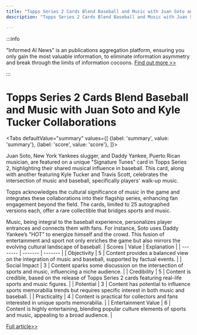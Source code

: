 ```yaml
---
title: "Topps Series 2 Cards Blend Baseball and Music with Juan Soto and Kyle Tucker Collaborations"
description: "Topps Series 2 Cards Blend Baseball and Music with Juan Soto and Kyle Tucker Collaborations"

---
```



:::info

"Informed AI News" is an publications aggregation platform, ensuring you only gain the most valuable information, to eliminate information asymmetry and break through the limits of information cocoons.  [Find out more >>](/docs/guides)

:::

# Topps Series 2 Cards Blend Baseball and Music with Juan Soto and Kyle Tucker Collaborations


<Tabs
	defaultValue="summary"
	values={[
	{label: 'summary', value: 'summary'},
	{label: 'score', value: 'score'},
]}>
<TabItem value="summary">


Juan Soto, New York Yankees slugger, and Daddy Yankee, Puerto Rican musician, are featured on a unique "Signature Tunes" card in Topps Series 2, highlighting their shared musical influence in baseball. This card, along with another featuring Kyle Tucker and Travis Scott, celebrates the intersection of music and baseball, specifically players' walk-up music.

Topps acknowledges the cultural significance of music in the game and integrates these collaborations into their flagship series, enhancing fan engagement beyond the field. The cards, limited to 25 autographed versions each, offer a rare collectible that bridges sports and music.

Music, being integral to the baseball experience, personalizes player entrances and connects them with fans. For instance, Soto uses Daddy Yankee’s "HOT" to energize himself and the crowd. This fusion of entertainment and sport not only enriches the game but also mirrors the evolving cultural landscape of baseball.
</TabItem>
<TabItem value="score">
	| Scores     | Value   | Explanation |
	| -------- | ------- | ------- |
	| Objectivity  | 5    | Content provides a balanced view on the integration of music and baseball, supported by factual events.    |
	| Social Impact | 3     | Content sparks some discussion on the intersection of sports and music, influencing a niche audience.    |
	| Credibility    | 5    | Content is credible, based on the release of Topps Series 2 cards featuring real-life sports and music figures.    |
	| Potential    | 3    | Content has potential to influence sports memorabilia trends but requires specific interest in both music and baseball.    |
	| Practicality    | 4    | Content is practical for collectors and fans interested in unique sports memorabilia.    |
	| Entertainment Value    | 6    | Content is highly entertaining, blending popular culture elements of sports and music, appealing to a broad audience.    |
</TabItem>
</Tabs>

[Full article>>](https://apnews.com/article/juan-soto-kyle-tucker-topps-ab82f273a01dd4a10cef16f1b7e3e2f4)
